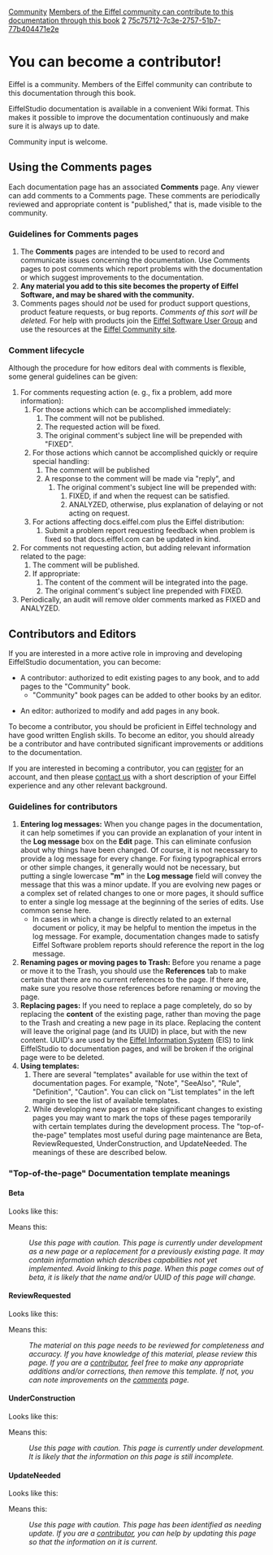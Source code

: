 [[Property:title|Community]]
[[Property:description|Members of the Eiffel community can contribute to this documentation through this book]]
[[Property:weight|2]]
[[Property:uuid|75c75712-7c3e-2757-51b7-77b404471e2e]]
=You can become a  contributor!=

Eiffel is a community. Members of the Eiffel community can contribute to this documentation through this book.

EiffelStudio documentation is available in a convenient Wiki format. This makes it possible to improve the documentation continuously and make sure it is always up to date.

Community input is welcome. 

==Using the Comments pages==

Each documentation page has an associated '''Comments''' page. Any viewer can add comments to a Comments page. These comments are periodically reviewed and appropriate content is "published," that is, made visible to the community. 

===Guidelines for Comments pages===

#The '''Comments''' pages are intended to be used to record and communicate issues concerning the documentation.  Use Comments pages to post comments which report problems with the documentation or which suggest improvements to the documentation. 
# '''Any material you add to this site becomes the property of Eiffel Software, and may be shared with the community.'''
# Comments pages should ''not'' be used for product support questions, product feature requests, or bug reports. ''Comments of this sort will be deleted.'' For help with products join the [http://groups.eiffel.com Eiffel Software User Group] and use the resources at the [http://community.eiffel.com Eiffel Community site]. 

===Comment lifecycle===

Although the procedure for how editors deal with comments is flexible, some general guidelines can be given:

# For comments requesting action (e. g., fix a problem, add more information):
## For those actions which can be accomplished immediately:
### The comment will not be published.
### The requested action will be fixed.
### The original comment's subject line will be prepended with "FIXED".
## For those actions which cannot be accomplished quickly or require special handling:
### The comment will be published
### A response to the comment will be made via "reply", and
#### The original comment's subject line will be prepended with:
##### FIXED, if and when the request can be satisfied.
##### ANALYZED, otherwise, plus explanation of delaying or not acting on request.
## For actions affecting docs.eiffel.com plus the Eiffel distribution:
### Submit a problem report requesting feedback when problem is fixed so that docs.eiffel.com can be updated in kind.
# For comments not requesting action, but adding relevant information related to the page:
## The comment will be published.
## If appropriate: 
### The content of the comment will be integrated into the page.
### The original comment's subject line prepended with FIXED.
# Periodically, an audit will remove older comments marked as FIXED and ANALYZED.

==Contributors and Editors==

If you are interested in a more active role in improving and developing EiffelStudio documentation, you can become:

* A contributor: authorized to edit existing pages to any book, and to add pages to the "Community" book.
**"Community" book pages can be added to other books by an editor.

* An editor: authorized to modify and add pages in any book.

To become a contributor, you should be proficient in Eiffel technology and have good written English skills. To become an editor, you should already be a contributor and have contributed significant improvements or additions to the documentation.

If you are interested in becoming a contributor, you can [[path:user/register|register]] for an account, and then please [[path:contact|contact us]] with a short description of your Eiffel experience and any other relevant background.

===Guidelines for contributors===

# '''Entering log messages:''' When you change pages in the documentation, it can help sometimes if you can provide an explanation of your intent in the '''Log message''' box on the '''Edit''' page. This can eliminate confusion about why things have been changed. Of course, it is not necessary to provide a log message for every change. For fixing typographical errors or other simple changes, it generally would not be necessary, but putting a single lowercase '''"m"''' in the '''Log message''' field will convey the message that this was a minor update. If you are evolving new pages or a complex set of related changes to one or more pages, it should suffice to enter a single log message at the beginning of the series of edits. Use common sense here.
#* In cases in which a change is directly related to an external document or policy, it may be helpful to mention the impetus in the log message. For example, documentation changes made to satisfy Eiffel Software problem reports should reference the report in the log message.
# '''Renaming pages or moving pages to Trash:''' Before you rename a page or move it to the Trash, you should use the '''References''' tab to make certain that there are no current references to the page. If there are, make sure you resolve those references before renaming or moving the page.
# '''Replacing pages:''' If you need to replace a page completely, do so by replacing the '''content''' of the existing page, rather than moving the page to the Trash and creating a new page in its place. Replacing the content will leave the original page (and its UUID) in place, but with the new content. UUID's are used by the [[Eiffel Information System]] (EIS) to link EiffelStudio to documentation pages, and will be broken if the original page were to be deleted.
# '''Using templates:''' 
## There are several "templates" available for use within the text of documentation pages. For example, "Note", "SeeAlso", "Rule", "Definition", "Caution". You can click on "List templates" in the left margin to see the list of available templates. 
## While developing new pages or make significant changes to existing pages you may want to mark the tops of these pages temporarily with certain templates during the development process. The "top-of-the-page" templates most useful during page maintenance are Beta, ReviewRequested, UnderConstruction, and UpdateNeeded. The meanings of these are described below.

==="Top-of-the-page" Documentation template meanings===

====Beta====

Looks like this:

{{Beta}}

Means this: 

:''Use this page with caution. This page is currently under development as a new page or a replacement for a previously existing page. It may contain information which describes capabilities not yet implemented. Avoid linking to this page. When this page comes out of beta, it is likely that the name and/or UUID of this page will change.'' 


====ReviewRequested====

Looks like this:

{{ReviewRequested}}

Means this:

:''The material on this page needs to be reviewed for completeness and accuracy. If you have knowledge of this material, please review this page. If you are a [[Community|contributor]], feel free to make any appropriate additions and/or corrections, then remove this template. If not, you can note improvements on the [[Community#Using the Comments pages|comments]] page.''


====UnderConstruction====

Looks like this:

{{UnderConstruction}}

Means this:

:''Use this page with caution. This page is currently under development. It is likely that the information on this page is still incomplete. ''


====UpdateNeeded====

Looks like this:

{{UpdateNeeded}}

Means this:

:''Use this page with caution. This page has been identified as needing update. If you are a [[Community|contributor]], you can help by updating this page so that the information on it is current.''



